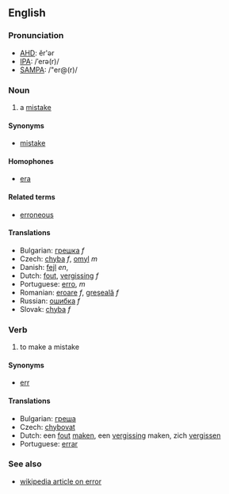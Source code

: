 ==English==

===Pronunciation===
*[[w:AHD|AHD]]: ĕr'ər
*[[w:IPA|IPA]]: /ˈerə(r)/
*[[w:SAMPA|SAMPA]]: /"er@(r)/

===Noun===

# a [[mistake]]

====Synonyms====

*[[mistake]]

====Homophones====

*[[era]]

====Related terms====

*[[erroneous]]

====Translations====
*Bulgarian: [[грешка]] ''f''
*Czech: [[chyba]] ''f'', [[omyl]] ''m''
*Danish: [[fejl]] ''en'',
*Dutch: [[fout]], [[vergissing]] ''f''
*Portuguese: [[erro]], ''m''
*Romanian: [[eroare]] ''f'', [[greşeală]] ''f''
*Russian: [[oшибкa]] ''f''
*Slovak: [[chyba]] ''f''

===Verb===

#to make a mistake

====Synonyms====

*[[err]]

====Translations====

*Bulgarian: [[греша]]
*Czech: [[chybovat]]
*Dutch: een [[fout]] [[maken]], een [[vergissing]] maken, zich [[vergissen]]
*Portuguese: [[errar]]

===See also===
*[[en:Error|wikipedia article on error]]